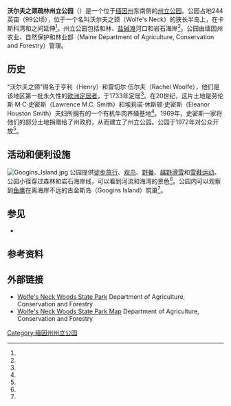 {{Infobox protected area
| name            = 沃尔夫之颈疏林州立公园<br>Wolfe's Neck Woods State Park
<!-- images -->
| photo           = Wolfe's Neck Woods State Park.jpg
| photo_caption   = 沃尔夫之颈疏林州立公园，摄于2015年5月
<!-- map -->
| map             = USA Maine
| map_image       = 
| map_size        = 280
| map_caption     = 在缅因州的位置
| relief          = 1
<!-- location -->
| location        = [[美国|美国]][[缅因州|缅因州]][[坎伯兰县_(缅因州)|坎伯兰县]]
| nearest_city    = {{le|弗里波特 (缅因州)|Freeport, Maine|弗里波特}}
| nearest_town    = 
| coordinates     = {{coord|43|49|22|N|70|05|17|W|display=inline,title}}
| coords_ref      = <ref name=gnis/>
<!-- stats --> 
| length          = 
| length_mi       =
| length_km       = 
| width           = 
| width_mi        = 
| width_km        = 
| area_acre       = 244<ref name=dacf2/>
| area_ref        = 
| elevation       = {{convert|98|ft|m|abbr=on}}<ref name=gnis>{{cite gnis|1913180|Wolfes Neck Woods State Park}}</ref>
| elevation_avg   = 
| elevation_min   = 
| elevation_max   = 
| dimensions      = 
| designation     = 
<!-- dates & info -->
| authorized      = 
| created         = 
| designated      = 
| established     = 1969年<ref name=dacf/>
| named_for       = 
| visitation_num  = 
| visitation_year = 
| visitation_ref  = 
| governing_body  = 
| administrator   = 缅因州农业、自然保护和林业部
| owner           =
<!-- website, embedded --> 
| website         = [http://www.maine.gov/cgi-bin/online/doc/parksearch/details.pl?park_id=31 Wolfe's Neck Woods State Park]
| embedded        = 
}}
'''沃尔夫之颈疏林州立公园'''（{{lang-en|Wolfe's Neck Woods State Park}}）是一个位于[[缅因州|缅因州]]{{le|弗里波特 (缅因州)|Freeport, Maine|弗里波特}}东南侧{{le|卡斯科湾|Casco Bay}}的[[州立公园|州立公园]]。公园占地244英亩（99公顷），位于一个名叫沃尔夫之颈（Wolfe's Neck）的狭长半岛上，在卡斯科湾和{{le|哈拉塞克特河|Harraseeket River}}之间延伸<ref name=dacf/>。州立公园包括{{le|美国白皮松|Pinus albicaulis|白皮松}}和{{le|加拿大铁杉|Tsuga canadensis|铁杉}}林、[[盐碱滩|盐碱滩]]河口和岩石海岸<ref name=dacf3/>。公园由缅因州农业、自然保护和林业部（Maine Department of Agriculture, Conservation and Forestry）管理。

==历史==
“沃尔夫之颈”得名于亨利（Henry）和雷切尔·伍尔夫（Rachel Woolfe），他们是该地区第一批永久性的[[欧裔美国人|欧洲定居者]]，于1733年定居<ref name=dacf3/>。在20世纪，这片土地是劳伦斯·M·C·史密斯（Lawrence M.C. Smith）和埃莉诺·休斯顿·史密斯（Eleanor Houston Smith）夫妇所拥有的一个有机牛肉养殖基地<ref name=smiths/>。1969年，史密斯一家将他们的部分土地捐赠给了州政府，从而建立了州立公园。公园于1972年对公众开放<ref name=dacf3/>。

==活动和便利设施==
[[File:Googins_Island.jpg|thumb]]
公园提供[[徒步旅行|徒步旅行]]、[[观鸟|观鸟]]、[[野餐|野餐]]、[[越野滑雪|越野滑雪]]和[[雪鞋|雪鞋运动]]。公园小径穿过森林和岩石海岸线，可以看到河流和海湾的景色<ref name=trailfinder/>。公园内可以观察到[[鹗|鱼鹰]]在离海岸不远的古金斯岛（Googins Island）筑巢<ref name=dacf3/>。

==参见==
*{{le|缅因州徒步旅行路线列表|List of hiking trails in Maine}}

==参考资料==
{{reflist|refs=
<ref name=gnis>{{Cite web |url = https://geonames.usgs.gov/apex/f?p=GNISPQ:3:::NO::P3_FID:1913180 |title =Wolfes Neck Woods State Park|website=[[地名信息系统|United States Geological Survey]] |author =[[美国地质调查局|United States Geological Survey]]|date = 1980-02-13 |language = en|accessdate = 2020-07-21}}</ref>

<ref name=dacf>{{cite web|url=http://www.maine.gov/cgi-bin/online/doc/parksearch/details.pl?park_id=31|title=Wolfe's Neck Woods State Park|publisher=Department of Agriculture, Conservation and Forestry|language=en|accessdate=2020-07-21|archive-date=2020-09-28|archive-url=https://web.archive.org/web/20200928092953/https://www.maine.gov/cgi-bin/online/doc/parksearch/details.pl?park_id=31|dead-url=no}}</ref>

<ref name=dacf2>{{cite web |url=http://www.maine.gov/dacf/parks/camping/pdf/outdoorsmini.pdf |title=Outdoors in Maine: State Parks, Public Lands, and Historic Sites |publisher=Department of Agriculture, Conservation and Forestry |language=en |accessdate=2020-07-21 |archive-date=2016-01-30 |archive-url=https://web.archive.org/web/20160130221228/http://www.maine.gov/dacf/parks/camping/pdf/outdoorsmini.pdf |dead-url=no }}</ref>

<ref name=dacf3>{{cite web |url=http://www.maine.gov/dacf/parksearch/PropertyGuides/PDF_GUIDE/wnwbrochure.pdf |title=Wolfe's Neck Woods State Park Guide & Map |publisher=Department of Agriculture, Conservation and Forestry |language=en |date=2016 |accessdate=2020-07-21 |archive-date=2021-01-24 |archive-url=https://web.archive.org/web/20210124164811/https://www.maine.gov/DACF/parksearch/PropertyGuides/PDF_GUIDE/wnwbrochure.pdf |dead-url=no }}</ref>

<ref name=smiths>{{cite web |url=http://freeporthistoricalsociety.org/eleanor-houston-and-lawrence-mc-smith |title=Eleanor Houston and Lawrence M.C. Smith |publisher=Freeport Historical Society |language=en |accessdate=2020-07-21 |archive-date=2021-01-28 |archive-url=https://web.archive.org/web/20210128111805/https://freeporthistoricalsociety.org/eleanor-houston-and-lawrence-mc-smith |dead-url=no }}</ref>

<ref name=trailfinder>{{cite web |url=http://www.mainetrailfinder.com/trails/trail/wolfe-s-neck-woods-state-park |title=Wolfe's Neck Woods State Park |work=Maine Trail Finder |publisher=Center for Community GIS |language=en |accessdate=2020-07-21 |archive-date=2021-01-25 |archive-url=https://web.archive.org/web/20210125212449/https://www.mainetrailfinder.com/trails/trail/wolfe-s-neck-woods-state-park |dead-url=no }}</ref>
}}

==外部链接==
*[http://www.maine.gov/cgi-bin/online/doc/parksearch/details.pl?park_id=31 Wolfe's Neck Woods State Park] {{Wayback|url=http://www.maine.gov/cgi-bin/online/doc/parksearch/details.pl?park_id=31 |date=20200928092953 }} Department of Agriculture, Conservation and Forestry
*[http://www.maine.gov/dacf/parksearch/PropertyGuides/Maps/FullSize/wolfesneckmap.pdf Wolfe's Neck Woods State Park Map] {{Wayback|url=http://www.maine.gov/dacf/parksearch/PropertyGuides/Maps/FullSize/wolfesneckmap.pdf |date=20201204011847 }} Department of Agriculture, Conservation and Forestry

[[Category:缅因州州立公园|Category:缅因州州立公园]]